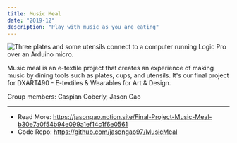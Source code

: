 ```yaml
---
title: Music Meal
date: "2019-12"
description: "Play with music as you are eating"
---
```


![Three plates and some utensils connect to a computer running Logic Pro over an Arduino micro.](exhibition.jpeg)

Music meal is an e-textile project that creates an experience of making music by dining tools such as plates, cups, and utensils. It's our final project for DXART490 - E-textiles & Wearables for Art & Design.

Group members: Caspian Coberly, Jason Gao

<Vimeo id="378904823" caption="Performance by Caspian Coberly" />

---

- Read More: <https://jasongao.notion.site/Final-Project-Music-Meal-b30e7a0f54b94e099a1ef14c1f6e0561>
- Code Repo: <https://github.com/jasongao97/MusicMeal>
